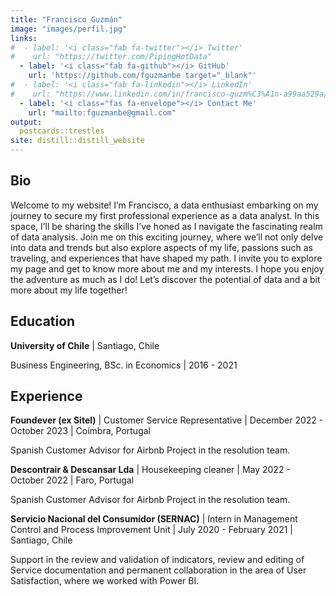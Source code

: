 ```yaml
---
title: "Francisco Guzmán"
image: "images/perfil.jpg"
links:
#  - label: '<i class="fab fa-twitter"></i> Twitter'
#    url: "https://twitter.com/PipingHotData"
  - label: '<i class="fab fa-github"></i> GitHub'
    url: 'https://github.com/fguzmanbe target="_blank"'
#  - label: '<i class="fab fa-linkedin"></i> LinkedIn'
#    url: "https://www.linkedin.com/in/francisco-guzm%C3%A1n-a99aa529a/"
  - label: '<i class="fas fa-envelope"></i> Contact Me'
    url: "mailto:fguzmanbe@gmail.com" 
output:
  postcards::trestles
site: distill::distill_website
---
```

 
## Bio

Welcome to my website! I'm Francisco, a data enthusiast embarking on my journey to secure my first professional experience as a data analyst. In this space, I'll be sharing the skills I've honed as I navigate the fascinating realm of data analysis. Join me on this exciting journey, where we'll not only delve into data and trends but also explore aspects of my life, passions such as traveling, and experiences that have shaped my path. I invite you to explore my page and get to know more about me and my interests. I hope you enjoy the adventure as much as I do! Let's discover the potential of data and a bit more about my life together!

## Education

**University of Chile** | Santiago, Chile

Business Engineering, BSc. in Economics | 2016 - 2021

## Experience

**Foundever (ex Sitel)** |  Customer Service Representative | December 2022 - October 2023 | Coímbra, Portugal

Spanish Customer Advisor for Airbnb Project in the resolution team.

**Descontrair & Descansar Lda** |  Housekeeping cleaner | May 2022 - October 2022 | Faro, Portugal

Spanish Customer Advisor for Airbnb Project in the resolution team.

**Servicio Nacional del Consumidor (SERNAC)** | Intern in Management Control and Process Improvement Unit | July 2020 - February 2021 | Santiago, Chile

Support in the review and validation of indicators, review and editing of Service documentation and permanent collaboration in the area of User Satisfaction, where we worked with Power BI.

